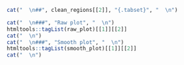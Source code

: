 
```r
cat("  \n##", clean_regions[[2]], "{.tabset}", "  \n")

cat("  \n###", "Raw plot", "  \n")
htmltools::tagList(raw_plot)[[1]][[2]]
cat("  \n")
cat("  \n###", "Smooth plot", "  \n")
htmltools::tagList(smooth_plot)[[1]][[2]]
cat("  \n")
```

